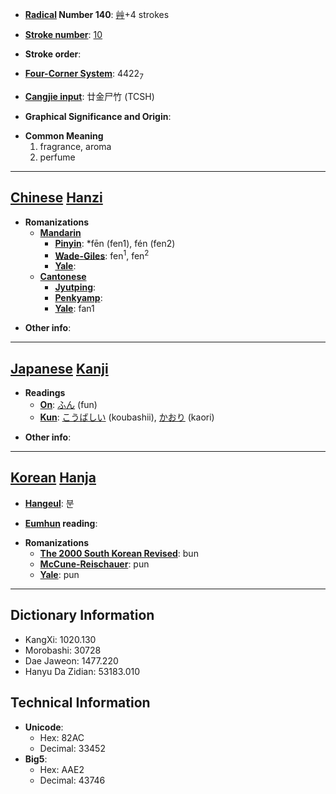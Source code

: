 * '''[[Wiktionary:Chinese radical index| Radical]] Number 140''': [[Wiktionary:Chinese radical index 艸|艸]]+4 strokes

* '''[[Wiktionary:Chinese total strokes index|Stroke number]]''': [[Wiktionary:Chinese total strokes index 10|10]]

* '''Stroke order''': 

* '''[[Wiktionary:Chinese four corner index|Four-Corner System]]''': 4422<sub>7</sub>

* '''[[Wiktionary:Chinese Cangjie index|Cangjie input]]''': 廿金尸竹 (TCSH)

* '''Graphical Significance and Origin''': 

* '''Common Meaning'''
*#fragrance, aroma
*# perfume


----

== [[Chinese]] [[Hanzi]] ==

* '''Romanizations'''
** '''[[Mandarin]]'''
*** '''[[Pinyin]]''': *fēn (fen1), fén (fen2)
*** '''[[Wade-Giles]]''': fen<sup>1</sup>, fen<sup>2</sup>
*** '''[[Yale]]''': 
** '''[[Cantonese]]'''
*** '''[[Jyutping]]''':
*** '''[[Penkyamp]]''': 
*** '''[[Yale]]''': fan1

* '''Other info''': 

----

== [[Japanese]] [[Kanji]] ==

* '''Readings'''
** '''[[On]]''': [[ふん]] (fun)
** '''[[Kun]]''': [[こうばしい]] (koubashii), [[かおり]] (kaori)

* '''Other info''':  

----

== [[Korean]] [[Hanja]] ==

* '''[[Hangeul]]''': 분

* '''[[Eumhun]] reading''': 

* '''Romanizations'''
** '''[[The 2000 South Korean Revised Romanization|The 2000 South Korean Revised]]''': bun
** '''[[McCune-Reischauer]]''': pun
** '''[[Yale]]''': pun

----

== Dictionary Information ==

* KangXi: 1020.130
* Morobashi: 30728
* Dae Jaweon: 1477.220
* Hanyu Da Zidian: 53183.010

== Technical Information ==

* '''Unicode''':
** Hex: 82AC
** Decimal: 33452
* '''Big5''':
** Hex: AAE2
** Decimal: 43746